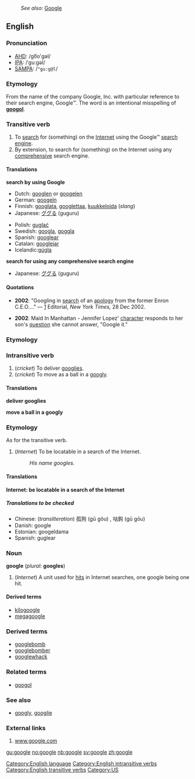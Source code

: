 :''See also:'' [[Google]]
{{wikipedia}}
==English==
===Pronunciation===
*[[AHD]]: /go͞o'gəl/
*[[IPA]]: /ˈguːgəl/
*[[SAMPA]]: /<tt>"gu:g@l</tt>/

===Etymology===
From the name of the company Google, Inc. with particular reference to their  search engine, Google™.  The word is an intentional misspelling of '''[[googol]]'''.

===Transitive verb===
{{en-infl-reg-other-e|googl|e||}}

#To [[search]] for (something) on the [[Internet]] using the Google™ [[search engine]].
#By extension, to search for (something) on the Internet using any [[comprehensive]] search engine.

====Translations====

'''search by using Google'''
{{top}}
*Dutch: [[googlen]] or [[googelen]]
*German: [[googeln]]
*Finnish: [[googlata]], [[googlettaa]], [[kuukkeloida]] (''slang'')
*Japanese: [[ググる]] (guguru)
{{mid}}
*Polish: [[guglać]]
*Swedish: [[googla]], [[goggla]]
*Spanish: [[googlear]]
*Catalan: [[googlejar]]
*Icelandic:[[gúgla]]
{{bottom}}

'''search for using any comprehensive search engine'''
{{top}}
{{mid}}
*Japanese: [[ググる]] (guguru)
{{bottom}}

====Quotations====
*'''2002''': "Googling in [[search]] of an [[apology]] from the former Enron C.E.O...." &mdash; [http://www.nytimes.com/2002/12/28/opinion/28KELL.html?pagewanted=2&todaysheadlines] Editorial, ''New York Times,'' 28 Dec 2002.

*'''2002''': Maid In Manhattan - Jennifer Lopez' [[character]] responds to her son's [[question]] she cannot answer, "Google it."

===Etymology===

===Intransitive verb===
{{en-infl-reg-other-e|googl|e||}}

#(''cricket'') To deliver [[googly|googlies]].
#(''cricket'') To move as a ball in a [[googly]].

====Translations====

'''deliver googlies'''
{{top}}
{{mid}}
{{bottom}}

'''move a ball in a googly'''
{{top}}
{{mid}}
{{bottom}}

===Etymology===
As for the transitive verb.

#(''Internet'') To be locatable in a search of the Internet.
#:''His name googles.''

====Translations====

'''Internet: be locatable in a search of the Internet'''
{{top}}
{{mid}}
{{bottom}}

=====Translations to be checked=====
<!--Remove this section once all of the translations below have been moved into the tables above.-->
{{checktrans}}

*Chinese: (''transliteration'') 孤狗 (gū gǒu) <!--not relevant: "lone dog"-->, 咕鉤 (gū gōu) <!--not relevant: "mumbling hook"-->
*Danish: google
*Estonian: googeldama
*Spanish: guglear

===Noun===
'''google''' (''plural:'' '''googles''')

#(''Internet'') A unit used for [[hit]]s in Internet searches, one google being one hit.

====Derived terms====
*[[kilogoogle]]<!-- = 1024 search engine hits-->
*[[megagoogle]]<!--(rare) = 1024 kilogoogles-->

===Derived terms===
*[[googlebomb]]
*[[googlebomber]]
*[[googlewhack]]

===Related terms===
*[[googol]]

===See also===
*[[googly]], [[googlie]]

===External links===
<!--Yes, very nice, but this doesn't serve any useful purpose.  Paul G - 2005-05-20
<strong><font color=blue>G</font><font color=red>o</font><font color=yellow >o</font><font color=blue>g</font><font color=green>l</font><font color=red>e</font></strong> -->
#[http://www.Google.com www.google.com]

[[Category:English language]]
[[Category:English intransitive verbs]]
[[Category:English transitive verbs]]
[[Category:US]]

[[gu:google]]
[[no:google]]
[[nb:google]]
[[sv:google]]
[[zh:google]]